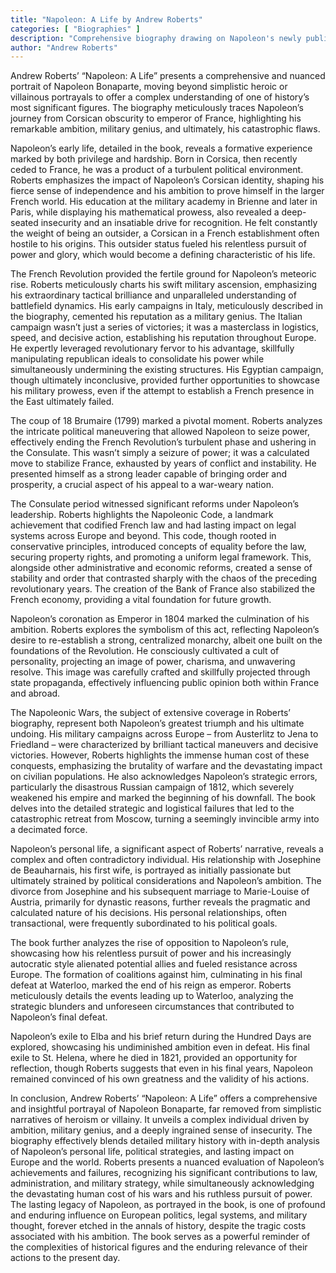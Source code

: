 ```yaml
---
title: "Napoleon: A Life by Andrew Roberts"
categories: [ "Biographies" ]
description: "Comprehensive biography drawing on Napoleon's newly published personal letters"
author: "Andrew Roberts"
---
```

Andrew Roberts' "Napoleon: A Life" presents a comprehensive and nuanced portrait of Napoleon Bonaparte, moving beyond simplistic heroic or villainous portrayals to offer a complex understanding of one of history's most significant figures.  The biography meticulously traces Napoleon's journey from Corsican obscurity to emperor of France, highlighting his remarkable ambition, military genius, and ultimately, his catastrophic flaws.

Napoleon's early life, detailed in the book, reveals a formative experience marked by both privilege and hardship. Born in Corsica, then recently ceded to France, he was a product of a turbulent political environment.  Roberts emphasizes the impact of Napoleon's Corsican identity, shaping his fierce sense of independence and his ambition to prove himself in the larger French world. His education at the military academy in Brienne and later in Paris, while displaying his mathematical prowess, also revealed a deep-seated insecurity and an insatiable drive for recognition. He felt constantly the weight of being an outsider, a Corsican in a French establishment often hostile to his origins. This outsider status fueled his relentless pursuit of power and glory, which would become a defining characteristic of his life.

The French Revolution provided the fertile ground for Napoleon's meteoric rise. Roberts meticulously charts his swift military ascension, emphasizing his extraordinary tactical brilliance and unparalleled understanding of battlefield dynamics.  His early campaigns in Italy, meticulously described in the biography, cemented his reputation as a military genius.  The Italian campaign wasn't just a series of victories; it was a masterclass in logistics, speed, and decisive action, establishing his reputation throughout Europe. He expertly leveraged revolutionary fervor to his advantage, skillfully manipulating republican ideals to consolidate his power while simultaneously undermining the existing structures.  His Egyptian campaign, though ultimately inconclusive, provided further opportunities to showcase his military prowess, even if the attempt to establish a French presence in the East ultimately failed.

The coup of 18 Brumaire (1799) marked a pivotal moment.  Roberts analyzes the intricate political maneuvering that allowed Napoleon to seize power, effectively ending the French Revolution's turbulent phase and ushering in the Consulate.  This wasn't simply a seizure of power; it was a calculated move to stabilize France, exhausted by years of conflict and instability. He presented himself as a strong leader capable of bringing order and prosperity, a crucial aspect of his appeal to a war-weary nation.

The Consulate period witnessed significant reforms under Napoleon's leadership.  Roberts highlights the Napoleonic Code, a landmark achievement that codified French law and had lasting impact on legal systems across Europe and beyond. This code, though rooted in conservative principles, introduced concepts of equality before the law, securing property rights, and promoting a uniform legal framework.  This, alongside other administrative and economic reforms, created a sense of stability and order that contrasted sharply with the chaos of the preceding revolutionary years.  The creation of the Bank of France also stabilized the French economy, providing a vital foundation for future growth.

Napoleon's coronation as Emperor in 1804 marked the culmination of his ambition.  Roberts explores the symbolism of this act, reflecting Napoleon's desire to re-establish a strong, centralized monarchy, albeit one built on the foundations of the Revolution.  He consciously cultivated a cult of personality, projecting an image of power, charisma, and unwavering resolve. This image was carefully crafted and skillfully projected through state propaganda, effectively influencing public opinion both within France and abroad.

The Napoleonic Wars, the subject of extensive coverage in Roberts' biography, represent both Napoleon's greatest triumph and his ultimate undoing. His military campaigns across Europe – from Austerlitz to Jena to Friedland – were characterized by brilliant tactical maneuvers and decisive victories.  However, Roberts highlights the immense human cost of these conquests, emphasizing the brutality of warfare and the devastating impact on civilian populations. He also acknowledges Napoleon's strategic errors, particularly the disastrous Russian campaign of 1812, which severely weakened his empire and marked the beginning of his downfall.  The book delves into the detailed strategic and logistical failures that led to the catastrophic retreat from Moscow, turning a seemingly invincible army into a decimated force.

Napoleon's personal life, a significant aspect of Roberts' narrative, reveals a complex and often contradictory individual.  His relationship with Josephine de Beauharnais, his first wife, is portrayed as initially passionate but ultimately strained by political considerations and Napoleon's ambition.  The divorce from Josephine and his subsequent marriage to Marie-Louise of Austria, primarily for dynastic reasons, further reveals the pragmatic and calculated nature of his decisions.  His personal relationships, often transactional, were frequently subordinated to his political goals.

The book further analyzes the rise of opposition to Napoleon's rule, showcasing how his relentless pursuit of power and his increasingly autocratic style alienated potential allies and fueled resistance across Europe. The formation of coalitions against him, culminating in his final defeat at Waterloo, marked the end of his reign as emperor.  Roberts meticulously details the events leading up to Waterloo, analyzing the strategic blunders and unforeseen circumstances that contributed to Napoleon's final defeat.

Napoleon's exile to Elba and his brief return during the Hundred Days are explored, showcasing his undiminished ambition even in defeat.  His final exile to St. Helena, where he died in 1821, provided an opportunity for reflection, though Roberts suggests that even in his final years, Napoleon remained convinced of his own greatness and the validity of his actions.

In conclusion, Andrew Roberts' "Napoleon: A Life" offers a comprehensive and insightful portrayal of Napoleon Bonaparte, far removed from simplistic narratives of heroism or villainy.  It unveils a complex individual driven by ambition, military genius, and a deeply ingrained sense of insecurity.  The biography effectively blends detailed military history with in-depth analysis of Napoleon's personal life, political strategies, and lasting impact on Europe and the world.  Roberts presents a nuanced evaluation of Napoleon's achievements and failures, recognizing his significant contributions to law, administration, and military strategy, while simultaneously acknowledging the devastating human cost of his wars and his ruthless pursuit of power. The lasting legacy of Napoleon, as portrayed in the book, is one of profound and enduring influence on European politics, legal systems, and military thought, forever etched in the annals of history, despite the tragic costs associated with his ambition.  The book serves as a powerful reminder of the complexities of historical figures and the enduring relevance of their actions to the present day.

